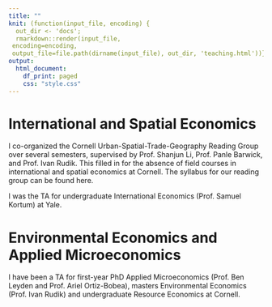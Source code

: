 ---
title: ""
knit: (function(input_file, encoding) {
  out_dir <- 'docs';
  rmarkdown::render(input_file,
 encoding=encoding,
 output_file=file.path(dirname(input_file), out_dir, 'teaching.html'))})
output:
  html_document:
    df_print: paged
    css: "style.css"
---

<left>

<!-- My teaching and diversity statement is available upon request.  -->

# International and Spatial Economics

I co-organized the Cornell Urban-Spatial-Trade-Geography Reading Group over several semesters, supervised by Prof. Shanjun Li, Prof. Panle Barwick, and Prof. Ivan Rudik. This filled in for the absence of field courses in international and spatial economics at Cornell. The syllabus for our reading group can be found here.

I was the TA for undergraduate International Economics (Prof. Samuel Kortum) at Yale.

# Environmental Economics and Applied Microeconomics

I have been a TA for first-year PhD Applied Microeconomics (Prof. Ben Leyden and Prof. Ariel Ortiz-Bobea), masters Environmental Economics (Prof. Ivan Rudik) and undergraduate Resource Economics at Cornell. 







